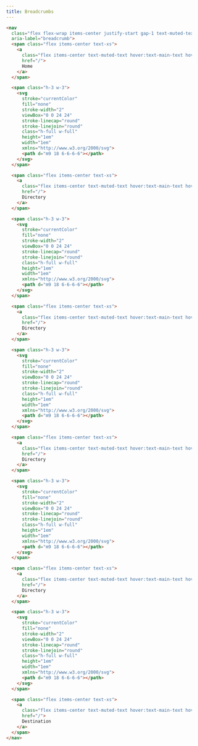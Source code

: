```yaml
---
title: Breadcrumbs
---
```



<BreadCrumbsDefault />

```html title="breadcrumbs.html"
<nav
  class="flex flex-wrap items-center justify-start gap-1 text-muted-text flex-col sm:flex-row"
  aria-label="breadcrumb">
  <span class="flex items-center text-xs">
    <a
      class="flex items-center text-muted-text hover:text-main-text hover:underline"
      href="/">
      Home
    </a>
  </span>

  <span class="h-3 w-3">
    <svg
      stroke="currentColor"
      fill="none"
      stroke-width="2"
      viewBox="0 0 24 24"
      stroke-linecap="round"
      stroke-linejoin="round"
      class="h-full w-full"
      height="1em"
      width="1em"
      xmlns="http://www.w3.org/2000/svg">
      <path d="m9 18 6-6-6-6"></path>
    </svg>
  </span>

  <span class="flex items-center text-xs">
    <a
      class="flex items-center text-muted-text hover:text-main-text hover:underline"
      href="/">
      Directory
    </a>
  </span>

  <span class="h-3 w-3">
    <svg
      stroke="currentColor"
      fill="none"
      stroke-width="2"
      viewBox="0 0 24 24"
      stroke-linecap="round"
      stroke-linejoin="round"
      class="h-full w-full"
      height="1em"
      width="1em"
      xmlns="http://www.w3.org/2000/svg">
      <path d="m9 18 6-6-6-6"></path>
    </svg>
  </span>

  <span class="flex items-center text-xs">
    <a
      class="flex items-center text-muted-text hover:text-main-text hover:underline"
      href="/">
      Directory
    </a>
  </span>

  <span class="h-3 w-3">
    <svg
      stroke="currentColor"
      fill="none"
      stroke-width="2"
      viewBox="0 0 24 24"
      stroke-linecap="round"
      stroke-linejoin="round"
      class="h-full w-full"
      height="1em"
      width="1em"
      xmlns="http://www.w3.org/2000/svg">
      <path d="m9 18 6-6-6-6"></path>
    </svg>
  </span>

  <span class="flex items-center text-xs">
    <a
      class="flex items-center text-muted-text hover:text-main-text hover:underline"
      href="/">
      Directory
    </a>
  </span>

  <span class="h-3 w-3">
    <svg
      stroke="currentColor"
      fill="none"
      stroke-width="2"
      viewBox="0 0 24 24"
      stroke-linecap="round"
      stroke-linejoin="round"
      class="h-full w-full"
      height="1em"
      width="1em"
      xmlns="http://www.w3.org/2000/svg">
      <path d="m9 18 6-6-6-6"></path>
    </svg>
  </span>

  <span class="flex items-center text-xs">
    <a
      class="flex items-center text-muted-text hover:text-main-text hover:underline"
      href="/">
      Directory
    </a>
  </span>

  <span class="h-3 w-3">
    <svg
      stroke="currentColor"
      fill="none"
      stroke-width="2"
      viewBox="0 0 24 24"
      stroke-linecap="round"
      stroke-linejoin="round"
      class="h-full w-full"
      height="1em"
      width="1em"
      xmlns="http://www.w3.org/2000/svg">
      <path d="m9 18 6-6-6-6"></path>
    </svg>
  </span>

  <span class="flex items-center text-xs">
    <a
      class="flex items-center text-muted-text hover:text-main-text hover:underline"
      href="/">
      Destination
    </a>
  </span>
</nav>
```
